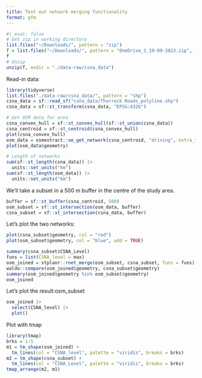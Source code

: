 ```yaml
---
title: Test out network merging functionality
format: gfm
---
```




```r
#| eval: false
# Get zip in working directory
list.files("~/Downloads/", pattern = "zip")
f = list.files("~/Downloads/", pattern = "OneDrive_1_19-09-2023.zip", full.names = TRUE)
f
# Unzip
unzip(f, exdir = "./data-raw/csna_data")
```

Read-in data:

```r
library(tidyverse)
list.files("./data-raw/csna_data/", pattern = "shp")
csna_data = sf::read_sf("csna_data/Thurrock Roads_polyline.shp")
csna_data = sf::st_transform(csna_data, "EPSG:4326")

# Get OSM data for area
csna_convex_hull = sf::st_convex_hull(sf::st_union(csna_data))
csna_centroid = sf::st_centroid(csna_convex_hull)
plot(csna_convex_hull)
osm_data = osmextract::oe_get_network(csna_centroid, "driving", extra_tags = c("highway", "name", "maxspeed"), boundary = csna_convex_hull, boundary_type = "clipsrc")
plot(osm_data$geometry)
```

```r
# Length of networks
sum(sf::st_length(csna_data)) |>
  units::set_units("km")
sum(sf::st_length(osm_data)) |>
  units::set_units("km")
```

We'll take a subset in a 500 m buffer in the centre of the study area.

```r
buffer = sf::st_buffer(csna_centroid, 500)
osm_subset = sf::st_intersection(osm_data, buffer)
csna_subset = sf::st_intersection(csna_data, buffer)
```

Let's plot the two networks:

```r
plot(csna_subset$geometry, col = "red")
plot(osm_subset$geometry, col = "blue", add = TRUE)
```

```r
summary(csna_subset$CSNA_Level)
funs = list(CSNA_level = max)
osm_joined = stplanr::rnet_merge(osm_subset, csna_subset, funs = funs)
waldo::compare(osm_joined$geometry, csna_subset$geometry)
summary(osm_joined$geometry %in% osm_subset$geometry)
osm_joined
```

Let's plot the result:osm_subset



```r
osm_joined |>
  select(CSNA_level) |>
  plot()
```

Plot with tmap

```r
library(tmap)
brks = 1:5
m1 = tm_shape(osm_joined) +
  tm_lines(col = "CSNA_level", palette = "viridis", breaks = brks)
m2 = tm_shape(csna_subset) +
  tm_lines(col = "CSNA_Level", palette = "viridis", breaks = brks)
tmap_arrange(m2, m1)
```

```r
```